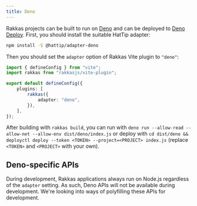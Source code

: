 ```yaml
---
title: Deno
---
```


Rakkas projects can be built to run on [Deno](https://deno.land/) and can be deployed to [Deno Deploy](https://deno.com/deploy). First, you should install the suitable HatTip adapter:

```bash
npm install -S @hattip/adapter-deno
```

Then you should set the `adapter` option of Rakkas Vite plugin to `"deno"`:

```ts
import { defineConfig } from "vite";
import rakkas from "rakkasjs/vite-plugin";

export default defineConfig({
	plugins: [
		rakkas({
			adapter: "deno",
		}),
	],
});
```

After building with `rakkas build`, you can run with `deno run --allow-read --allow-net --allow-env dist/deno/index.js` or deploy with `cd dist/deno && deployctl deploy --token <TOKEN> --project=<PROJECT> index.js` (replace `<TOKEN>` and `<PROJECT>` with your own).

## Deno-specific APIs

During development, Rakkas applications always run on Node.js regardless of the `adapter` setting. As such, Deno APIs will not be available during development. We're looking into ways of polyfilling these APIs for development.
